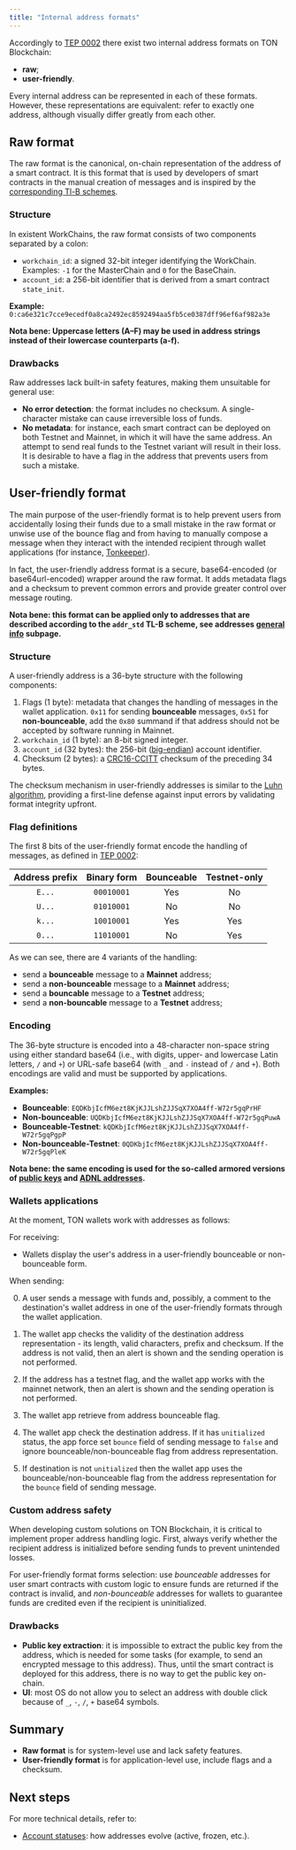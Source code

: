 ```yaml
---
title: "Internal address formats"
---
```


Accordingly to [TEP 0002](https://github.com/ton-blockchain/TEPs/blob/master/text/0002-address.md#smart-contract-addresses)
there exist two internal address formats on TON Blockchain:
- **raw**;
- **user-friendly**.

Every internal address can be represented in each of these formats. However, these representations are equivalent: refer to exactly one address, 
although visually differ greatly from each other.

## Raw format

The raw format is the canonical, on-chain representation of the address of a smart contract.
It is this format that is used by developers of smart contracts in the manual creation
of messages and is inspired by the [corresponding Tl-B schemes](https://github.com/ton-blockchain/ton/blob/cac968f77dfa5a14e63db40190bda549f0eaf746/crypto/block/block.tlb#L100-L110).

### Structure

In existent WorkChains, the raw format consists of two components separated by a colon:

-   `workchain_id`: a signed 32-bit integer identifying the WorkChain.<br/>
Examples: `-1` for the MasterChain and `0` for the BaseChain.
-   `account_id`: a 256-bit identifier that is derived from a smart contract `state_init`.

**Example:**
`0:ca6e321c7cce9ecedf0a8ca2492ec8592494aa5fb5ce0387dff96ef6af982a3e`


**Nota bene: Uppercase letters (A–F) may be used in address strings instead of their lowercase counterparts (a-f).**

### Drawbacks

Raw addresses lack built-in safety features, making them unsuitable for general use:

-   **No error detection**: the format includes no checksum. A single-character mistake can cause irreversible loss of funds.
-   **No metadata**: for instance, each smart contract can be deployed on both Testnet and Mainnet, in which it will have the same address. 
An attempt to send real funds to the Testnet variant will result in their loss. It is desirable to have a flag in the address that prevents users from such a mistake.

## User-friendly format

The main purpose of the user-friendly format is to help prevent users from accidentally losing their funds due to a small mistake
in the raw format or unwise use of the bounce flag and from having to manually compose a message when they interact with the 
intended recipient through wallet applications (for instance, [Tonkeeper](https://tonkeeper.com/)).

In fact, the user-friendly address format is a secure, base64-encoded (or base64url-encoded) wrapper around the raw format. It adds metadata 
flags and a checksum to prevent common errors and provide greater control over message routing.

**Nota bene: this format can be applied only to addresses that are described according to the `addr_std` TL-B scheme, see addresses [general info](https://companyname-a7d5b98e.mintlify.app/ton/addresses/addresses-general-info) subpage.**

### Structure  

A user-friendly address is a 36-byte structure with the following components:  

1. Flags (1 byte): metadata that changes the handling of messages in the wallet application. `0x11` for sending **bounceable** messages, `0x51` for **non-bounceable**, add the `0x80` summand if that address should not be accepted by software running in Mainnet.
2. `workchain_id` (1 byte): an 8-bit signed integer.
3. `account_id` (32 bytes): the 256-bit ([big-endian](https://www.freecodecamp.org/news/what-is-endianness-big-endian-vs-little-endian/)) account identifier.
4. Checksum (2 bytes): a [CRC16-CCITT](https://github.com/ton-blockchain/ton-kotlin/blob/main/crypto/src/crc16.kt) checksum of the preceding 34 bytes.

The checksum mechanism in user-friendly addresses is similar to the [Luhn algorithm](https://en.wikipedia.org/wiki/Luhn_algorithm), providing a first-line defense against input errors by validating format integrity upfront.

### Flag definitions

The first 8 bits of the user-friendly format encode the handling of messages, as defined in [TEP 0002](https://github.com/ton-blockchain/TEPs/blob/master/text/0002-address.md#smart-contract-addresses):  

| Address prefix | Binary form | Bounceable | Testnet-only |
|:--------------:|:-----------:|:----------:|:------------:|  
|      `E...`    | `00010001` |    Yes     |      No      |  
|      `U...`    | `01010001` |     No     |      No      |  
|      `k...`    | `10010001` |    Yes     |     Yes      |  
|      `0...`    | `11010001` |     No     |     Yes      |

As we can see, there are 4 variants of the handling:
- send a **bounceable** message to a **Mainnet** address;
- send a **non-bounceable** message to a **Mainnet** address;
- send a **bouncable** message to a **Testnet** address;
- send a **non-bouncable** message to a **Testnet** address;

### Encoding

The 36-byte structure is encoded into a 48-character non-space string using either standard base64 (i.e., with digits, upper- and lowercase Latin letters, `/` and `+`) or URL-safe base64 (with `_` and `-` instead of `/` and `+`). Both encodings are valid and must be supported by applications.

**Examples:**
-   **Bounceable**: `EQDKbjIcfM6ezt8KjKJJLshZJJSqX7XOA4ff-W72r5gqPrHF`
-   **Non-bounceable**: `UQDKbjIcfM6ezt8KjKJJLshZJJSqX7XOA4ff-W72r5gqPuwA`
-   **Bounceable-Testnet**: `kQDKbjIcfM6ezt8KjKJJLshZJJSqX7XOA4ff-W72r5gqPgpP`
-   **Non-bounceable-Testnet**: `0QDKbjIcfM6ezt8KjKJJLshZJJSqX7XOA4ff-W72r5gqPleK`

**Nota bene: the same encoding is used for the so-called armored versions of [public keys](https://companyname-a7d5b98e.mintlify.app/techniques/security) and [ADNL addresses](https://companyname-a7d5b98e.mintlify.app/ton/network).**

### Wallets applications

At the moment, TON wallets work with addresses as follows:

For receiving:

- Wallets display the user's address in a user-friendly bounceable or non-bounceable form.

When sending:

0) A user sends a message with funds and, possibly, a comment to the destination's wallet address in one of the user-friendly formats through the wallet application.

1) The wallet app checks the validity of the destination address representation - its length, valid characters, prefix and checksum. If the address is not valid, then an alert is shown and the sending operation is not performed.

2) If the address has a testnet flag, and the wallet app works with the mainnet network, then an alert is shown and the sending operation is not performed.

3) The wallet app retrieve from address bounceable flag.

4) The wallet app check the destination address. If it has `unitialized` status, the app force set `bounce` field of sending message to `false` and ignore bounceable/non-bounceable flag from address representation.

5) If destination is not `unitialized` then the wallet app uses the bounceable/non-bounceable flag from the address representation for the `bounce` field of sending message.

### Custom address safety

When developing custom solutions on TON Blockchain, it is critical to implement proper address handling logic. First, always verify whether the recipient address is initialized before sending funds to prevent unintended losses.

For user-friendly format forms selection: use _bounceable_ addresses for user smart contracts with custom logic to ensure funds are returned if the contract is invalid, and _non-bounceable_ addresses for wallets to guarantee funds are credited even if the recipient is uninitialized.

### Drawbacks

- **Public key extraction**: it is impossible to extract the public key from the address, which is needed for some tasks (for example, 
to send an encrypted message to this address). Thus, until the smart contract is deployed for this address, there is no way to get the public key on-chain.
- **UI**: most OS do not allow you to select an address with double click because of `_`, `-`, `/`, `+` base64 symbols.

## Summary

- **Raw format** is for system-level use and lack safety features.
- **User-friendly format** is for application-level use, include flags and a checksum.

## Next steps
For more technical details, refer to:
- [Account statuses](/ton/statuses): how addresses evolve (active, frozen, etc.).
